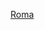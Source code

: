 {{football squad
|name        = 羅馬球員名單
|teamname    = 羅馬體育俱樂部
|title       = 羅馬
|bgcolor=#A00000
|textcolor=#fbb900
|bordercolor=#fbb900
|list=
{{football squad2 player|no=1|name=[[鲁伊·帕特里西奥|-{zh-hans:帕特里西奥;zh-hk:柏迪斯奧;zh-tw:帕特里西奧;}-]]}}
{{football squad2 player|no=2|name=[[里克·卡斯多普|-{zh-hans:卡尔斯多普;zh-hk:卡斯杜柏;zh-tw:卡斯多普;}-]]}}
{{football squad2 player|no=3|name={{le|罗热·伊巴涅斯|Roger Ibañez|-{zh-hans:伊巴涅斯;zh-hk:伊賓尼斯;zh-tw:伊巴涅斯;}-}}}}
{{football squad2 player|no=4|name=[[布莱恩·克里斯坦特|-{zh-hans:克里斯坦特;zh-hk:基斯坦迪;}-]]}}
{{football squad2 player|no=5|name={{le|馬蒂亞斯·韋納|Matías Viña|韋納}}}}
{{football squad2 player|no=6|name=[[克里斯·斯莫林|-{zh-hans:斯莫林;zh-hk:史摩寧;zh-tw:斯莫林;}-]]}}
{{football squad2 player|no=7|name=[[洛倫佐·佩列格里尼|-{zh-hans:佩莱格里尼;zh-hk:柏歷堅尼;}-]]}}
{{football squad2 player|no=8|name=[[貢薩洛·比利亞爾·德爾弗賴萊|-{zh-hans:比利亚尔;zh-hk:維拿;zh-tw:比利亞爾;}-]]}}
{{football squad2 player|no=9|name=[[塔米·亚伯拉罕|-{zh-cn:亚伯拉罕; zh-hk:阿巴謙; zh-tw:亞伯拉罕}-]]}}
<!--{{football squad2 player|no=13|name=[[帕乌·洛佩斯|-{zh:洛佩兹;zh-cn:洛佩斯;zh-tw:洛佩茲;zh-hk:盧比斯;zh-tw:羅培茲;}-]]}}-->
<!--{{football squad2 player|no=13|name={{le|里卡爾多·卡拉菲奧里|Riccardo Calafiori|卡拉菲奧里}}}}-->
{{football squad2 player|no=14|name=[[埃爾多爾·肖穆羅多夫|-{zh-hans:肖穆罗多夫;zh-hk:蘇梅洛度夫;zh-tw:肖穆羅多夫;}-]]}}
{{football squad2 player|no=15|name=[[艾斯利·梅特兰-尼尔斯|-{zh-hans:梅特兰-奈尔斯;zh-hk:美蘭尼爾斯;zh-tw:梅特蘭-尼爾斯;}-]]}}
<!--{{football squad2 player|no=17|name=[[堅吉茲·雲代爾|-{zh-cn:云代尔;zh-hk:安達;zh-hant:雲代爾;}-]]}}-->
{{football squad2 player|no=17|name=[[佐敦·韋尼杜特|-{zh-hans:韦勒图;zh-hk:韋尼杜特;}-]]}}
{{football squad2 player|no=18|name=[[达维德·桑顿|-{zh-hans:桑顿;zh-hk:辛頓}-]]}}
{{football squad2 player|no=19|name=[[布莱恩·雷诺兹 (足球运动员)|-{zh-hans:雷诺兹;zh-hk:雷諾斯;zh-tw:雷諾茲;}-]]}}
{{football squad2 player|no=21|name=[[尼曼查·馬迪|-{zh-hans:马蒂奇;zh-hk:馬迪;zh-tw:馬蒂奇;}-]]}}
{{football squad2 player|no=22|name=[[尼科洛·扎尼奥洛|-{zh-hans:扎尼奥洛;zh-hk:辛尼奧路;}-]]}}
{{football squad2 player|no=23|name=[[吉安盧卡·曼奇尼|-{zh-hans:曼奇尼;zh-hk:文仙尼;zh-tw:曼奇尼;}-]]}}
{{football squad2 player|no=24|name={{le|马拉什·库姆布拉|Marash Kumbulla|-{zh-hans:库姆布拉;zh-hant:甘貝拿;}-}}}}
<!--{{football squad2 player|no=24|name=[[亚历桑德罗·弗洛伦齐|-{zh-hans:弗洛伦齐;zh-hk:費奧倫斯;}-]]}}[[File:Captain sports.svg|12px]]-->
<!--{{football squad2 player|no=27|name=[[哈維爾·帕斯托雷|-{zh-hans:帕斯托雷; zh-hk:柏斯托尼;}-]]}}-->
{{football squad2 player|no=27|name=[[塞吉奥·奥利维拉|-{zh-hans:奥利维拉; zh-hk:奧利華拉; zh-tw:奧利維拉;}-]]}}
{{football squad2 player|no=31|name=[[卡莱斯·佩雷斯|佩雷斯]]}}
{{football squad2 player|no=37|name=[[莱昂纳多·斯皮纳佐拉|-{zh-cn:斯皮纳佐拉;zh-hk:史賓亞蘇拿;zh-tw:斯皮納佐拉;}-]]}}
{{football squad2 player|no=42|name=[[阿馬度·迪亞華拉|-{zh-hans:迪亚瓦拉;zh-hk:迪亞華拉;zh-tw:迪亞瓦拉;}-]]}}
{{football squad2 player|no=64|name={{le|菲利克斯·阿芬納-吉安|Felix Afena-Gyan|阿芬納-吉安}}}}
{{football squad2 player|no=77|name=[[亨里希·姆希塔良|-{zh-hans:姆希塔良;zh-hk:米希達恩;zh-tw:姆希塔良;}-]]}}
{{football squad2 player|no=92|name=[[斯蒂凡·艾尔·沙拉维|-{zh-hans:沙拉维;zh-hk:艾·沙拉維;zh-tw:艾爾·沙拉維;}-]]}}
<!--{{football squad2 player|no=99|name=[[積斯汀·古華特|-{zh-hans:克鲁伊维特;zh-hk:古華特;}-]]}}-->
<!--{{football squad2 player|no=-|name=[[羅賓·奧爾森|-{zh-hans:奥尔森;zh-hk:奧臣;zh-tw:奧爾森;}-]]}}-->
<!--{{football squad2 player|no=-|name=[[安特·乔里奇|-{zh-hans:乔里奇;zh-hk:高歷;zh-tw:喬里奇;}-]]}}-->
{{football squad manager|name=[[若泽·穆里尼奥|-{zh-cn:穆里尼奥;zh-tw:穆里尼奧;zh-hk:摩連奴;}-]]}}
}}<noinclude>
{{Squad maintenance|update source=http://www.asroma.it/en/team/players.html}}
[[Category:意大利足球俱樂部名單模板|Roma]]

</noinclude>